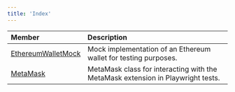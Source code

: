 ```yaml
---
title: 'Index'
---
```


| Member | Description |
| :------ | :------ |
| [EthereumWalletMock](./EthereumWalletMock) | Mock implementation of an Ethereum wallet for testing purposes. |
| [MetaMask](./MetaMask) | MetaMask class for interacting with the MetaMask extension in Playwright tests. |
